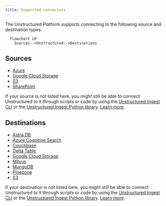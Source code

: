 ```yaml
---
title: Supported connectors
---
```


The Unstructured Platform supports connecting to the following source and destination types.

```mermaid
  flowchart LR
    Sources-->Unstructured-->Destinations
```

## Sources

- [Azure](/platform/sources/azure-blob-storage)
- [Google Cloud Storage](/platform/sources/google-cloud)
- [S3](/platform/sources/s3)
- [SharePoint](/platform/sources/sharepoint)

If your source is not listed here, you might still be able to connect Unstructured to it through scripts or code by using the 
[Unstructured Ingest CLI](/ingestion/overview#unstructured-ingest-cli) or the 
[Unstructured Ingest Python library](/ingestion/overview#unstructured-ingest-python-library). 
[Learn more](/api-reference/ingest/source-connectors/overview).

## Destinations

- [Astra DB](/platform/destinations/astradb)
- [Azure Cognitive Search](/platform/destinations/azure-cognitive-search)
- [Couchbase](/platform/destinations/couchbase)
- [Delta Table](/platform/destinations/delta-table)
- [Google Cloud Storage](/platform/destinations/google-cloud)
- [Milvus](/platform/destinations/milvus)
- [MongoDB](/platform/destinations/mongodb)
- [Pinecone](/platform/destinations/pinecone)
- [S3](/platform/destinations/s3)

If your destination is not listed here, you might still be able to connect Unstructured to it through scripts or code by using the 
[Unstructured Ingest CLI](/ingestion/overview#unstructured-ingest-cli) or the 
[Unstructured Ingest Python library](/ingestion/overview#unstructured-ingest-python-library). 
[Learn more](/api-reference/ingest/destination-connector/overview).

